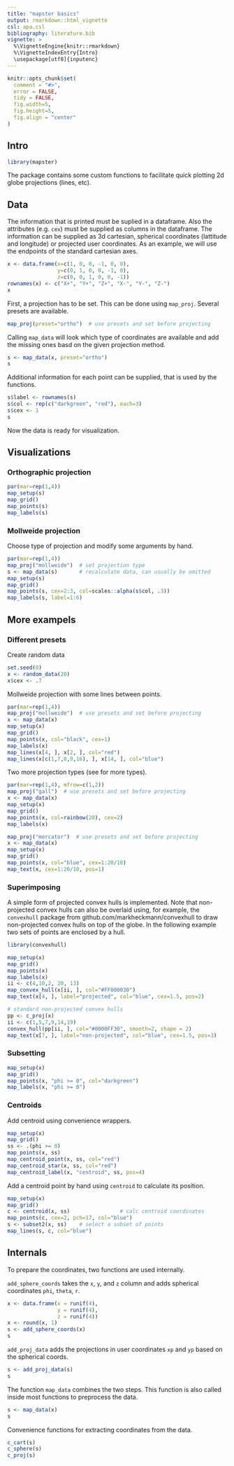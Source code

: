 ```yaml
---
title: "mapster basics"
output: rmarkdown::html_vignette
csl: apa.csl
bibliography: literature.bib
vignette: >
  %\VignetteEngine{knitr::rmarkdown}
  %\VignetteIndexEntry{Intro}
  \usepackage[utf8]{inputenc}
---
```



```r
knitr::opts_chunk$set(
  comment = "#>",
  error = FALSE,
  tidy = FALSE,
  fig.width=5, 
  fig.height=5,
  fig.align = "center"
)
```

## Intro

```r
library(mapster)
```

The package contains some custom functions to facilitate quick plotting 2d globe projections (lines, etc). 


## Data

The information that is printed must be suplied in a dataframe. Also the attributes (e.g. `cex`) must be supplied as columns in the dataframe. 
The information can be supplied as 3d cartesian, spherical coordinates (lattitude and longitude) or projected user coordinates. As an example, we will use the endpoints of the standard cartesian axes.

```r
x <- data.frame(x=c(1, 0, 0, -1, 0, 0),
                y=c(0, 1, 0, 0, -1, 0),
                z=c(0, 0, 1, 0, 0, -1))
rownames(x) <- c("X+", "Y+", "Z+", "X-", "Y-", "Z-")
x
```

First, a projection has to be set. This can be done using `map_proj`. Several presets are available.

```r
map_proj(preset="ortho")  # use presets and set before projecting
```

Calling `map_data` will look which type of coordinates are available and add the missing ones basd on the given projection method.

```r
s <- map_data(x, preset="ortho")
s
```

Additional information  for each point can be supplied, that is used by the functions.

```r
s$label <- rownames(s)
s$col <- rep(c("darkgreen", "red"), each=3)
s$cex <- 1
s
```

Now the data is ready for visualization.



## Visualizations

### Orthographic projection

```r
par(mar=rep(1,4))
map_setup(s)
map_grid()
map_points(s)
map_labels(s)
```


### Mollweide projection

Choose type of projection and modify some arguments by hand.

```r
par(mar=rep(1,4))
map_proj("mollweide")  # set projection type
s <- map_data(s)       # recalculate data, can usually be omitted
map_setup(s)
map_grid()
map_points(s, cex=2:3, col=scales::alpha(s$col, .3))
map_labels(s, label=1:6)
```


## More exampels


### Different presets

Create random data

```r
set.seed(0)
x <- random_data(20)
x$cex <- .7
```

Mollweide projection with some lines between points.

```r
par(mar=rep(1,4))
map_proj("mollweide")  # use presets and set before projecting
x <- map_data(x)
map_setup(x)
map_grid()
map_points(x, col="black", cex=1)
map_labels(x)
map_lines(x[4, ], x[2, ], col="red")
map_lines(x[c(1,7,8,9,16), ], x[14, ], col="blue")
```

Two more projection types (see \code{mapproject::mapproj} for more types).

```r
par(mar=rep(1,4), mfrow=c(1,2))
map_proj("gall")  # use presets and set before projecting
x <- map_data(x)
map_setup(x)
map_grid()
map_points(x, col=rainbow(20), cex=2)
map_labels(x)

map_proj("mercator")  # use presets and set before projecting
x <- map_data(x)
map_setup(x)
map_grid()
map_points(x, col="blue", cex=1:20/10)
map_text(x, cex=1:20/10, pos=1)
```


### Superimposing

A simple form of projected convex hulls is implemented. Note that non-projected convex hulls can also be overlaid using, for example, the `convexhull` package from github.com/markheckmann/convexhull to draw non-projected convex hulls on top of the globe. In the following example two sets of points are enclosed by a hull.

```r
library(convexhull)

map_setup(x)
map_grid()
map_points(x)
map_labels(x)
ii <- c(4,10,2, 20, 13)
map_convex_hull(x[ii, ], col="#FF000030")
map_text(x[4, ], label="projected", col="blue", cex=1.5, pos=2)

# standard non-projected convex hulls
pp <- c_proj(x)
ii <- c(1,5,7,9,14,19) 
convex_hull(pp[ii, ], col="#0000FF30", smooth=2, shape = 2)
map_text(x[7, ], label="non-projected", col="blue", cex=1.5, pos=3)
```



### Subsetting

```r
map_setup(x)
map_grid()
map_points(x, "phi >= 0", col="darkgreen")
map_labels(x, "phi >= 0")
```


### Centroids 

Add centroid using convenience wrappers.

```r
map_setup(x)
map_grid()
ss <- .(phi >= 0)
map_points(x, ss)
map_centroid_point(x, ss, col="red")
map_centroid_star(x, ss, col="red")
map_centroid_label(x, "centroid", ss, pos=4)
```

Add a centroid point by hand using `centroid` to calculate its position.

```r
map_setup(x)
map_grid()
c <- centroid(x, ss)                # calc centroid coordinates
map_points(c, cex=2, pch=17, col="blue")
s <- subset2(x, ss)    # select a subset of points
map_lines(s, c, col="blue")
```



## Internals

To prepare the coordinates, two functions are used internally.

`add_sphere_coords` takes the `x`, `y`, and `z` column and adds spherical coordinates `phi`, `theta`, `r`. 

```r
x <- data.frame(x = runif(4),
                y = runif(4),
                z = runif(4))
x <- round(x, 1)
s <- add_sphere_coords(x)
s
```

`add_proj_data` adds the projections in user coordinates `xp` and `yp` based on the spherical coords. 

```r
s <- add_proj_data(s)
s
```

The function `map_data` combines the two steps. This function is also called inside most functions to preprocess the data.

```r
s <- map_data(x)
s
```

Convenience functions for extracting coordinates from the data.

```r
c_cart(s)
c_sphere(s)
c_proj(s)
```



